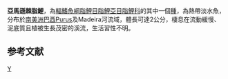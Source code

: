 {{Speciesbox 
| taxon = Amazonspinther dalmata
| status = NE
| status_system = IUCN3.1
| authority =  [[Bührnheim|Bührnheim]] & [[Carvalho|Carvalho]], 2008
| synonyms = 
}}
'''亞馬遜棘脂鯉'''，為[[輻鰭魚綱|輻鰭魚綱]][[脂鯉目|脂鯉目]][[脂鯉亞目|脂鯉亞目]][[脂鯉科|脂鯉科]]的其中一個[[種|種]]，為熱帶淡水魚，分布於[[南美洲|南美洲]][[巴西|巴西]]Purus及Madeira河流域，體長可達2公分，棲息在流動緩慢、泥底質且植被生長茂密的溪流，生活習性不明。

==参考文献==
{{reflist}}
{{Taxonbar|from=Q4740917}}

[[Category:亞馬遜棘脂鯉屬|Y]]